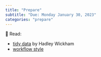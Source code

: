 ```yaml
---
title: "Prepare"
subtitle: "Due: Monday January 30, 2023"
categories: "prepare"
---
```


📖 Read:

- [tidy data](https://www.jstatsoft.org/article/view/v059i10) by Hadley Wickham\
- [workflow style](https://r4ds.hadley.nz/workflow-style.html) 
